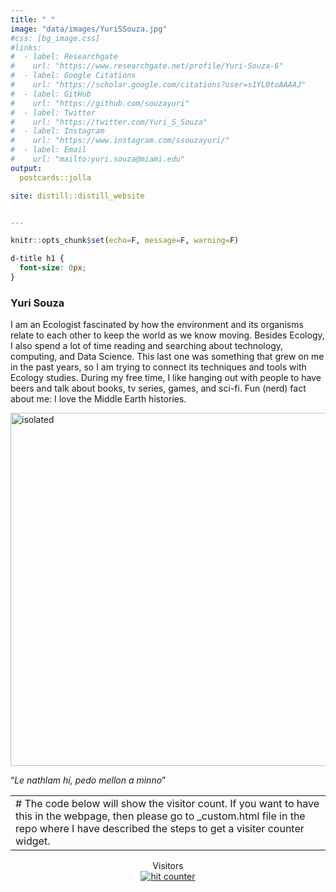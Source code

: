 ```yaml
---
title: " "
image: "data/images/YuriSSouza.jpg"
#css: [bg_image.css]
#links:
#  - label: Researchgate
#    url: "https://www.researchgate.net/profile/Yuri-Souza-6"
#  - label: Google Citations   
#    url: "https://scholar.google.com/citations?user=s1YL0toAAAAJ"
#  - label: GitHub
#    url: "https://github.com/souzayuri"
#  - label: Twitter
#    url: "https://twitter.com/Yuri_S_Souza"
#  - label: Instagram
#    url: "https://www.instagram.com/ssouzayuri/"
#  - label: Email
#    url: "mailto:yuri.souza@miami.edu"
output:
  postcards::jolla

site: distill::distill_website


---
```




```r
knitr::opts_chunk$set(echo=F, message=F, warning=F)
```

```css

d-title h1 {
  font-size: 0px;
}

```


<div class="layout-chunk" data-layout="m-screen">
<div id="particles-js"></div>
</div>
<script src="./assets/particles.min.js"></script>
<script src="./assets/app.js"></script>

### **Yuri Souza**

I am an Ecologist fascinated by how the environment and its organisms relate to each other to keep the world as we know moving. Besides Ecology, I also spend a lot of time reading and searching about technology, computing, and Data Science. This last one was something that grew on me in the past years, so I am trying to connect its techniques and tools with Ecology studies. During my free time, I like hanging out with people to have beers and talk about books, tv series, games, and sci-fi. Fun (nerd) fact about me: I love the Middle Earth histories.

<img src="data/images/generatedtext.jpg" alt="isolated" width="565">

"*Le nathlam hí, pedo mellon a minno*"


---
# The code below will show the visitor count. If you want to have this in the webpage, then please go to _custom.html file in the repo where I have described the steps to get a visiter counter widget.
---

<center>Visitors<center>
<center>

<div id="sfcd944qbhwamjk6hurnyx8gplwunylbmtn"></div>
<script type="text/javascript" src="https://counter5.optistats.ovh/private/counter.js?c=d944qbhwamjk6hurnyx8gplwunylbmtn&down=async" async></script> 
<noscript><a href="https://www.freecounterstat.com" title="website counter code"><img src="https://counter5.optistats.ovh/private/freecounterstat.php?c=d944qbhwamjk6hurnyx8gplwunylbmtn" border="0" title="hit counter" alt="hit counter"></a></noscript>

</div><center>

<!-- adding share buttons on the right side of the page -->
<!-- AddToAny BEGIN -->
<div class="a2a_kit a2a_kit_size_32 a2a_floating_style a2a_vertical_style" style="right:0px; top:150px; data-a2a-url="https://souzayuri.github.io/" data-a2a-title="Yuri Souza">
<a class="a2a_button_twitter"></a>
</div>
<script>
var a2a_config = a2a_config || {};
a2a_config.onclick = 1;
</script>
<script async src="https://static.addtoany.com/menu/page.js"></script>
<!-- AddToAny END -->

